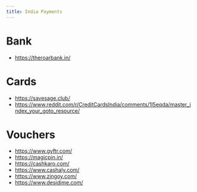 ```yaml
---
title: India Payments
---
```


# Bank

- https://theroarbank.in/

# Cards

- https://savesage.club/
- https://www.reddit.com/r/CreditCardsIndia/comments/1l5eqda/master_index_your_goto_resource/

# Vouchers

- https://www.gyftr.com/
- https://magicpin.in/
- https://cashkaro.com/
- https://www.cashaly.com/
- https://www.zingoy.com/
- https://www.desidime.com/

